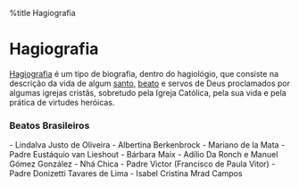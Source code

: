 %title Hagiografia
= Hagiografia =
[[https://pt.wikipedia.org/wiki/Hagiografia|Hagiografia]] é um tipo de biografia, dentro do hagiológio, que consiste na descrição da vida de algum [[santo]], [[beato]] e servos de Deus proclamados por algumas igrejas cristãs, sobretudo pela Igreja Católica, pela sua vida e pela prática de virtudes heróicas.

=== Beatos Brasileiros ===
- Lindalva Justo de Oliveira
- Albertina Berkenbrock
- Mariano de la Mata
- Padre Eustáquio van Lieshout
- Bárbara Maix
- Adílio Da Ronch e Manuel Gómez González
- Nhá Chica
- Padre Victor (Francisco de Paula Vitor)
- Padre Donizetti Tavares de Lima
- Isabel Cristina Mrad Campos
